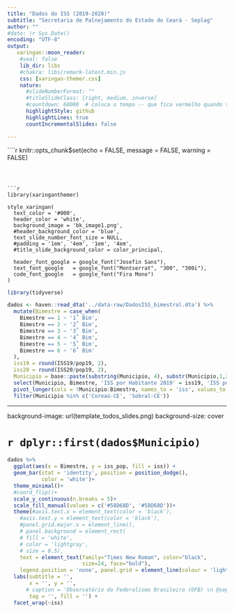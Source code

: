 ```yaml
---
title: "Dados do ISS (2019-2020)"
subtitle: "Secretaria de Palnejamento do Estado do Ceará - Seplag"
author: ""
#date: !r Sys.Date() 
encoding: "UTF-8"
output:
   xaringan::moon_reader:
    #seal: false
    lib_dir: libs
    #chakra: libs/remark-latest.min.js
    css: [xaringan-themer.css]
    nature:
      #slideNumberFormat: ""
      #titleSlideClass: [right, medium, inverse]
      #countdown: 60000  # coloca o tempo -- que fica vermelho quando termina
      highlightStyle: github
      highlightLines: true
      countIncrementalSlides: false

---
```


````r

knitr::opts_chunk$set(echo = FALSE, message = FALSE, warning = FALSE)


```



```r

library(xaringanthemer)

style_xaringan(
  text_color = '#000',
  header_color = 'white',
  background_image = 'bk_image1.png',
  #header_background_color = 'blue',
  text_slide_number_font_size = NULL,
  #padding = '1em', '4em', '1em', '4em',
  #title_slide_background_color = color_principal,
  
  header_font_google = google_font("Josefin Sans"),
  text_font_google   = google_font("Montserrat", "300", "300i"),
  code_font_google   = google_font("Fira Mono")
)

```

```r
library(tidyverse)

```


```r

dados <- haven::read_dta('../data-raw/DadosISS_bimestral.dta') %>%
  mutate(Bimestre = case_when(
    Bimestre == 1 ~ '1˚ Bim',
    Bimestre == 2 ~ '2˚ Bim',
    Bimestre == 3 ~ '3˚ Bim',
    Bimestre == 4 ~ '4˚ Bim',
    Bimestre == 5 ~ '5˚ Bim',
    Bimestre == 6 ~ '6˚ Bim'
  ),
  iss19 = round(ISS19/pop19, 2),
  iss20 = round(ISS20/pop19, 2),
  Municipio = base::paste(substring(Municipio, 4), substr(Municipio,1,2), sep = '-')) %>%
  select(Municipio, Bimestre, 'ISS por Habitante 2019' = iss19, 'ISS por Habitante 2020' = iss20) %>%
  pivot_longer(cols = !Municipio:Bimestre, names_to = 'iss', values_to = 'iss_pop') %>%
  filter(Municipio %in% c('Coreaú-CE', 'Sobral-CE'))


```


---

background-image: url(template_todos_slides.png)
background-size: cover

# `r dplyr::first(dados$Municipio)`


```r

dados %>%
  ggplot(aes(x = Bimestre, y = iss_pop, fill = iss)) +
  geom_bar(stat = 'identity', position = position_dodge(),
           color = 'white')+
  theme_minimal()+
  #coord_flip()+
  scale_y_continuous(n.breaks = 5)+
  scale_fill_manual(values = c('#58D68D', '#58D68D'))+
  theme(#axis.text.x = element_text(color = 'black'),
    #axis.text.y = element_text(color = 'black'),
    #panel.grid.major.x = element_line(),
    # panel.background = element_rect(
    # fill = 'white',
    # color = 'lightgray',
    # size = 0.5),
    text = element_text(family="Times New Roman", color="black",
                        size=24, face="bold"),
    legend.position = 'none', panel.grid = element_line(colour = 'lightgray'))+
  labs(subtitle = '',
       x = '', y = '',
      # caption = 'Observatório do Federalismo Brasileiro (OFB) \n @seplagce',
       tag = '', fill = '') +
  facet_wrap(~iss)

```


